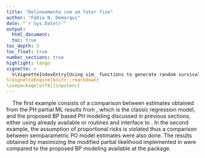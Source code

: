 ```yaml
---
title: "Delineamento com um fator fixo"
author: "Fábio N. Demarqui"
date: "`r Sys.Date()`"
output:
  html_document:
  toc: true
toc_depth: 3
toc_float: true
number_sections: true
highlight: tango
vignette: >
  %\VignetteIndexEntry{Using sim_ functions to generate random survival times from parametric models}
%\VignetteEngine{knitr::rmarkdown}
\usepackage[utf8]{inputenc}
---
```


  $~~~~$The first example consists of a comparison between estimates obtained from the PH partial ML results from \texttt{survival::coxph}, which is the classic regression model, and the proposed BP based PH modeling discussed in previous sections, either using already available \texttt{stats:optim} or \texttt{HI:arms} \texttt{R} routines and \texttt{spsurv::spbp} interface to \texttt{Stan}. In the second example,  the assumption of proportional risks is violated thus a comparison between semiparametric PO model estimates were also done. The results obtained by maximizing the modified partial likelihood implemented in \texttt{timereg::prop.odds} were compared to the proposed BP modeling available at the \texttt{spsurv} package.
